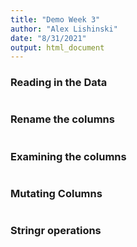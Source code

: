 ```yaml
---
title: "Demo Week 3"
author: "Alex Lishinski"
date: "8/31/2021"
output: html_document
---
```


### Reading in the Data

```r

```

### Rename the columns

```r

```

### Examining the columns

```r

```

### Mutating Columns

```r

```

### Stringr operations

```r

```

